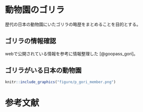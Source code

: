 # 動物園のゴリラ
歴代の日本の動物園にいたゴリラの略歴をまとめることを目的とする。

## ゴリラの情報確認
webで公開されている情報を参考に情報整理した [@goopass_gori]。

## ゴリラがいる日本の動物園

```r
knitr::include_graphics("figure/p_gori_member.png")
```

# 参考文献
